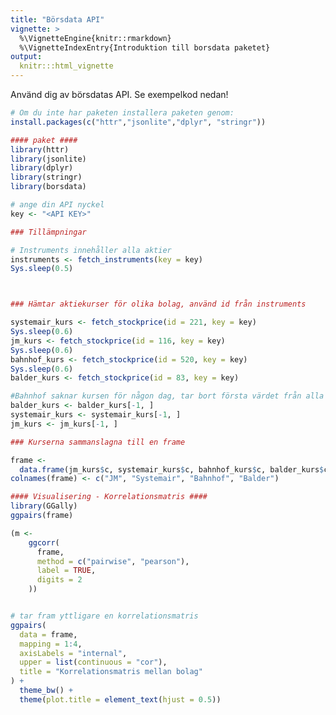 ```yaml
---
title: "Börsdata API"
vignette: >
  %\VignetteEngine{knitr::rmarkdown}
  %\VignetteIndexEntry{Introduktion till borsdata paketet}
output:
  knitr:::html_vignette
---
```


Använd dig av börsdatas API. Se exempelkod nedan!

```r
# Om du inte har paketen installera paketen genom:
install.packages(c("httr","jsonlite","dplyr", "stringr"))

#### paket ####
library(httr)
library(jsonlite)
library(dplyr)
library(stringr)
library(borsdata)

# ange din API nyckel
key <- "<API KEY>"

### Tillämpningar

# Instruments innehåller alla aktier
instruments <- fetch_instruments(key = key)
Sys.sleep(0.5)



### Hämtar aktiekurser för olika bolag, använd id från instruments

systemair_kurs <- fetch_stockprice(id = 221, key = key)
Sys.sleep(0.6)
jm_kurs <- fetch_stockprice(id = 116, key = key)
Sys.sleep(0.6)
bahnhof_kurs <- fetch_stockprice(id = 520, key = key)
Sys.sleep(0.6)
balder_kurs <- fetch_stockprice(id = 83, key = key)

#Bahnhof saknar kursen för någon dag, tar bort första värdet från alla andra.
balder_kurs <- balder_kurs[-1, ]
systemair_kurs <- systemair_kurs[-1, ]
jm_kurs <- jm_kurs[-1, ]

### Kurserna sammanslagna till en frame

frame <-
  data.frame(jm_kurs$c, systemair_kurs$c, bahnhof_kurs$c, balder_kurs$c)
colnames(frame) <- c("JM", "Systemair", "Bahnhof", "Balder")

#### Visualisering - Korrelationsmatris ####
library(GGally)
ggpairs(frame)

(m <-
    ggcorr(
      frame,
      method = c("pairwise", "pearson"),
      label = TRUE,
      digits = 2
    ))


# tar fram yttligare en korrelationsmatris
ggpairs(
  data = frame,
  mapping = 1:4,
  axisLabels = "internal",
  upper = list(continuous = "cor"),
  title = "Korrelationsmatris mellan bolag"
) +
  theme_bw() +
  theme(plot.title = element_text(hjust = 0.5))

```

